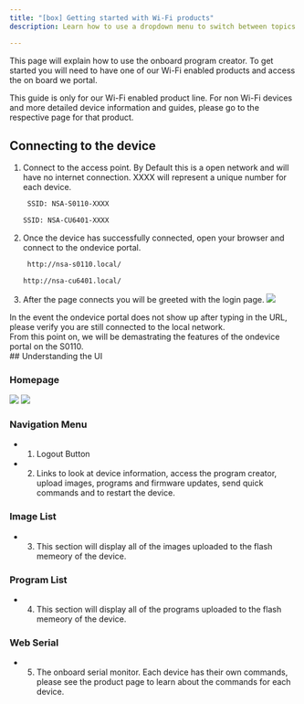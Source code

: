 ```yaml
---
title: "[box] Getting started with Wi-Fi products"
description: Learn how to use a dropdown menu to switch between topics in your Starlight website.

---
```



This page will explain how to use the onboard program creator. To get started you will need to have one of our Wi-Fi enabled products and access the on board we portal. 

<Aside>This guide is only for our Wi-Fi enabled product line. For non Wi-Fi devices and more detailed device information and guides, please go to the respective page for that product.</Aside>

## Connecting to the device

<Steps>

1. Connect to the access point. By Default this is a open network and will have no internet connection. XXXX will represent a unique number for each device. 

   <Tabs syncKey="S0110">

   <TabItem label="S0110">

   ```sh
	SSID: NSA-S0110-XXXX
   ```

   </TabItem>

   <TabItem label="CU6401">

	```sh
	SSID: NSA-CU6401-XXXX
   ```

   </TabItem>

   </Tabs>

2. Once the device has successfully connected, open your browser and connect to the ondevice portal.
	<Tabs syncKey="S0110">

   <TabItem label="S0110">

   ```sh
	http://nsa-s0110.local/
   ```

   </TabItem>

   <TabItem label="CU6401">

	```sh
	http://nsa-cu6401.local/
   ```

   </TabItem>

   </Tabs>

3. After the page connects you will be greeted with the login page. 
    <Image src="/assets/login.png" />

</Steps>

<Aside type="caution"> In the event the ondevice portal does not show up after typing in the URL, please verify you are still connected to the local network.</Aside>
<Aside>From this point on, we will be demastrating the features of the ondevice portal on the S0110. </Aside>
<LinkCard title="S0110" href="/docs/products/solutions/s0110/"  description="More indepth information about the S0110 is available on the product page." />
## Understanding the UI

### Homepage
<Image src="/assets/home.jpg" />
<Image src="/assets/home2.jpg" />

### Navigation Menu
* 1. Logout Button
* 2. Links to look at device information, access the program creator, upload images, programs and firmware updates, send quick commands and to restart the device. 
### Image List
* 3. This section will display all of the images uploaded to the flash memeory of the device. 
### Program List
* 4. This section will display all of the programs uploaded to the flash memeory of the device. 
### Web Serial
* 5. The onboard serial monitor. Each device has their own commands, please see the product page to learn about the commands for each device.